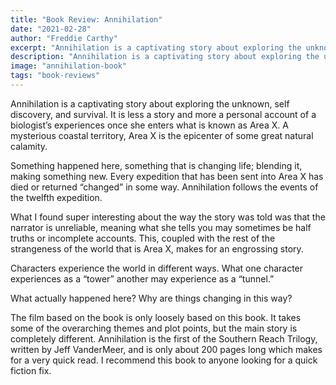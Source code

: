 ```yaml
---
title: "Book Review: Annihilation"
date: "2021-02-28"
author: "Freddie Carthy"
excerpt: "Annihilation is a captivating story about exploring the unknown, self discovery, and survival."
description: "Annihilation is a captivating story about exploring the unknown, self discovery, and survival. It is less a story and more a personal account of a biologist’s experiences once she enters what is known as Area X. A mysterious coastal territory, Area X is the epicenter of some great natural calamity"
image: "annihilation-book"
tags: "book-reviews"
---
```


<p>
Annihilation is a captivating story about exploring the unknown, self discovery, and survival. It is less a story and more a personal account of a biologist’s experiences once she enters what is known as Area X. <RandomHighlight>A mysterious coastal territory, Area X is the epicenter of some great natural calamity</RandomHighlight>.
</p>

<p>
Something happened here, something that is changing life; blending it, making something new. Every expedition that has been sent into Area X has died or returned “changed” in some way. Annihilation follows the events of the twelfth expedition.
</p>

<p>
What I found super interesting about the way the story was told was that the narrator is unreliable, meaning what she tells you may sometimes be half truths or incomplete accounts. This, coupled with the rest of the strangeness of the world that is Area X, makes for an engrossing story.
</p>

<p>
Characters experience the world in different ways. What one character experiences as a “tower” another may experience as a “tunnel.”
</p>

<p>
<RandomHighlight>What actually happened here? Why are things changing in this way?</RandomHighlight>
</p>

<p>
The film based on the book is only loosely based on this book. It takes some of the overarching themes and plot points, but the main story is completely different. Annihilation is the first of the Southern Reach Trilogy, written by Jeff VanderMeer, and is only about 200 pages long which makes for a very quick read. I recommend this book to anyone looking for a quick fiction fix.
</p>
